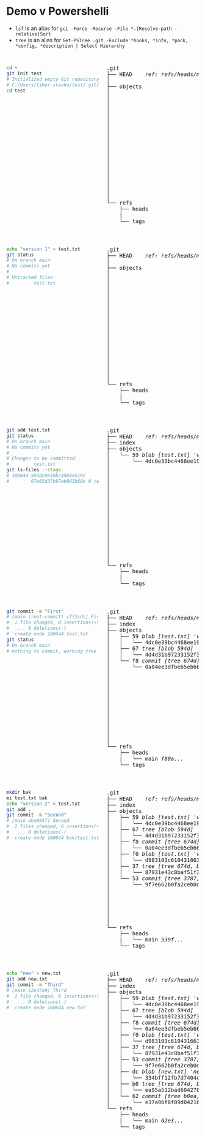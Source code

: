 # Demo v Powershelli {#demo-powershell .unnumbered .unlisted}

- `lsf` is an alias for `gci -Force -Recurse -File *.|Resolve-path -relative|Sort`
- `tree` is an alias for `Get-PSTree .git -Exclude *hooks, *info, *pack, *config, *description | Select Hierarchy`


##

::: {.columns}

::: {.column width="50%"}

```bash
cd ~
git init test
# Initialized empty Git repository in 
# C:/Users/tibor.stanko/test/.git/
cd test
```

:::

::: {.column width="50%"}

<pre class="tree">
.git
├── HEAD    <i>ref: refs/heads/main</i>
│
├── objects
│
│
│
│
│
│
│
│
│
│
│
│
│
│
│
│
│
│
└── refs
    ├── heads
    |
    └── tags
</pre>

:::

:::


##

::: {.columns}

::: {.column width="50%"}

```bash
echo "version 1" > test.txt
git status
# On branch main
# No commits yet
#
# Untracked files:
#         test.txt
```

:::

::: {.column width="50%"}

<pre class="tree">
.git
├── HEAD    <i>ref: refs/heads/main</i>
│
├── objects
│
│
│
│
│
│
│
│
│
│
│
│
│
│
│
│
│
│
└── refs
    ├── heads
    |
    └── tags
</pre>

:::

:::

##

::: {.columns}

::: {.column width="50%"}

```bash
git add test.txt
git status
# On branch main
# No commits yet
#
# Changes to be committed:
#         test.txt
git ls-files --stage
# 100644 594dc0e39bc4468ee19c
#        67e65d37b97eb963b68b 0 test.txt
```

:::

::: {.column width="50%"}

<pre class="tree">
.git
├── HEAD    <i>ref: refs/heads/main</i>
├── index
├── objects
│   └── 59 <i>blob [test.txt] 'version 1'</i>
│       └── <span class="blob">4dc0e39bc4468ee19c67e65d37b97eb963b68b</span>
│
│
│
│
│
│
│
│
│
│
│
│
│
│
│
│
└── refs
    ├── heads
    |
    └── tags
</pre>


:::

:::

##

::: {.columns}

::: {.column width="50%" font-size="80%"}

```bash 
git commit -m "First"
# [main (root-commit) c771cdc] First
#  1 file changed, 0 insertions(+),
#   ... 0 deletions(-)
#  create mode 100644 test.txt
git status
# On branch main
# nothing to commit, working tree clean
```

:::

::: {.column width="50%"}

<pre class="tree">
.git
├── HEAD    <i>ref: refs/heads/main</i>
├── index
├── objects
│   ├── 59 <i>blob [test.txt] 'version 1'</i>
│   │   └── <span class="blob">4dc0e39bc4468ee19c67e65d37b97eb963b68b</span>
│   ├── 67 <i>tree [blob 594d]</i>
│   │   └── <span class="tree">4d4d31b97233152f3be1825cc9e765fa2b2859</span>
│   └── f8 <i>commit [tree 674d] "First"</i>
│       └── <span class="commit">0a04ee3dfbeb5eb666ade615abc617c1ea20e3</span>
│
│
│
│
│
│
│
│
│
│
│
│
└── refs
    ├── heads
    |   └── main <i>f80a...</i>
    └── tags
</pre>

:::

:::

##

::: {.columns}

::: {.column width="50%" font-size="80%"}

```bash 
mkdir bak
mi test.txt bak
echo "version 2" > test.txt
git add .
git commit -m "Second"
# [main 4ba094f] Second
#  2 files changed, 0 insertions(+), 
#   ... 0 deletions(-)
#  create mode 100644 bak/test.txt
```

:::

::: {.column width="50%"}

<pre class="tree">
.git
├── HEAD    <i>ref: refs/heads/main</i>
├── index
├── objects
│   ├── 59 <i>blob [test.txt] 'version 1'</i>
│   │   └── <span class="blob">4dc0e39bc4468ee19c67e65d37b97eb963b68b</span>
│   ├── 67 <i>tree [blob 594d]</i>
│   │   └── <span class="tree">4d4d31b97233152f3be1825cc9e765fa2b2859</span>
│   ├── f8 <i>commit [tree 674d] "First"</i>
│   │   └── <span class="commit">0a04ee3dfbeb5eb666ade615abc617c1ea20e3</span>
│   ├── f0 <i>blob [test.txt] 'version 2'</i>
│   │   └── <span class="blob">d983103c610431663d84b3012d1b172f2f52ea</span>
│   ├── 37 <i>tree [tree 674d, blob f0d9]</i>
│   │   └── <span class="tree">87931e43c8baf51f3ffafc44f6394651a505ca</span>
│   └── 53 <i>commit [tree 3787, par. f80a] "Second"</i>
│       └── <span class="commit">9f7e662b0fa2ceb0df1dc9332179b06e5cdaec</span>
│
│
│
│
│
│
└── refs
    ├── heads
    |   └── main <i>539f...</i>
    └── tags
</pre>

:::

:::

##

::: {.columns}

::: {.column width="50%" font-size="80%"}

```bash 
echo "new" > new.txt
git add new.txt
git commit -m "Third"
# [main 62e37a9] Third
#  1 file changed, 0 insertions(+), 
#   ... 0 deletions(-)
#  create mode 100644 new.txt
```

:::

::: {.column width="50%"}

<pre class="tree">
.git
├── HEAD    <i>ref: refs/heads/main</i>
├── index
├── objects
│   ├── 59 <i>blob [test.txt] 'version 1'</i>
│   │   └── <span class="blob">4dc0e39bc4468ee19c67e65d37b97eb963b68b</span>
│   ├── 67 <i>tree [blob 594d]</i>
│   │   └── <span class="tree">4d4d31b97233152f3be1825cc9e765fa2b2859</span>
│   ├── f8 <i>commit [tree 674d] "First"</i>
│   │   └── <span class="commit">0a04ee3dfbeb5eb666ade615abc617c1ea20e3</span>
│   ├── f0 <i>blob [test.txt] 'version 2'</i>
│   │   └── <span class="blob">d983103c610431663d84b3012d1b172f2f52ea</span>
│   ├── 37 <i>tree [tree 674d, blob f0d9]</i>
│   │   └── <span class="tree">87931e43c8baf51f3ffafc44f6394651a505ca</span>
│   ├── 53 <i>commit [tree 3787, par. f80a] "Second"</i>
│   │   └── <span class="commit">9f7e662b0fa2ceb0df1dc9332179b06e5cdaec</span>
│   ├── dc <i>blob [new.txt] 'new'</i>
│   │   └── <span class="blob">334bff12fb7d7404c79935fa3ba535c3bb28d0</span>
│   ├── b0 <i>tree [tree 674d, blob f0d9, blob dc33]</i>
│   │   └── <span class="tree">ea95a512bad604278bcc96e8b8e726b462e010</span>
│   └── 62 <i>commit [tree b0ea, par. 539f] "Third"</i>
│       └── <span class="commit">e37a96f8f09d0421644817dea320108ceac481</span>
└── refs
    ├── heads
    |   └── main <i>62e3...</i>
    └── tags
</pre>

:::

:::